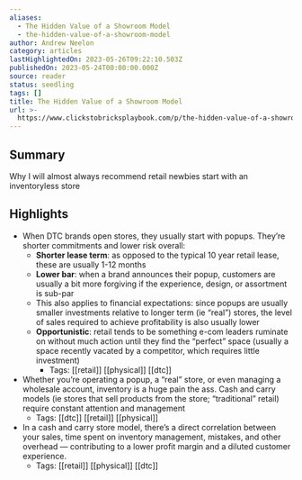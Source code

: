 ```yaml
---
aliases:
  - The Hidden Value of a Showroom Model
  - the-hidden-value-of-a-showroom-model
author: Andrew Neelon
category: articles
lastHighlightedOn: 2023-05-26T09:22:10.503Z
publishedOn: 2023-05-24T00:00:00.000Z
source: reader
status: seedling
tags: []
title: The Hidden Value of a Showroom Model
url: >-
  https://www.clickstobricksplaybook.com/p/the-hidden-value-of-a-showroom-model?utm_source=post-email-title&publication_id=1180077&post_id=115630271&isFreemail=true&utm_medium=email
---
```

## Summary

Why I will almost always recommend retail newbies start with an inventoryless store

## Highlights

- When DTC brands open stores, they usually start with popups. They’re shorter commitments and lower risk overall:
  - **Shorter lease term**: as opposed to the typical 10 year retail lease, these are usually 1-12 months
  - **Lower bar**: when a brand announces their popup, customers are usually a bit more forgiving if the experience, design, or assortment is sub-par
  - This also applies to financial expectations: since popups are usually smaller investments relative to longer term (ie “real”) stores, the level of sales required to achieve profitability is also usually lower
  - **Opportunistic**: retail tends to be something e-com leaders ruminate on without much action until they find the “perfect” space (usually a space recently vacated by a competitor, which requires little investment)
    - Tags: [[retail]] [[physical]] [[dtc]]
- Whether you’re operating a popup, a “real” store, or even managing a wholesale account, inventory is a huge pain the ass.
  Cash and carry models (ie stores that sell products from the store; “traditional” retail) require constant attention and management
    - Tags: [[dtc]] [[retail]] [[physical]]
- In a cash and carry store model, there’s a direct correlation between your sales, time spent on inventory management, mistakes, and other overhead — contributing to a lower profit margin and a diluted customer experience.
    - Tags: [[retail]] [[physical]] [[dtc]]
